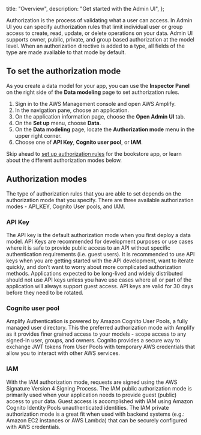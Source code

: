   title: "Overview",
  description: "Get started with the Admin UI",
};



Authorization is the process of validating what a user can access. In Admin UI you can specify authorization rules that limit individual user or group access to create, read, update, or delete operations on your data. Admin UI supports owner, public, private, and group based authorization at the model level. When an authorization directive is added to a type, all fields of the type are made available to that mode by default.

## To set the authorization mode

As you create a data model for your app, you can use the **Inspector Panel** on the right side of the **Data modeling** page to set authorization rules.

1. Sign in to the AWS Management console and open AWS Amplify.
2. In the navigation pane, choose an application.
3. On the application information page, choose the **Open Admin UI** tab.
4. On the **Set up** menu, choose **Data**.
5. On the **Data modeling** page, locate the **Authorization mode** menu in the upper right corner.
6. Choose one of **API Key**, **Cognito user pool**, or **IAM**.

Skip ahead to [set up authorization rules](/console/authz/permissions) for the bookstore app, or learn about the different authorization modes below.

## Authorization modes


The type of authorization rules that you are able to set depends on the authorization mode that you specify. There are three available authorization modes - API_KEY, Cognito User pools, and IAM. 

### API Key

The API key is the default authorization mode when you first deploy a data model. API Keys are recommended for development purposes or use cases where it is safe to provide public access to an API without specific authentication requirements (i.e. guest users). It is recommended to use API keys when you are getting started with the API development, want to iterate quickly, and don’t want to worry about more complicated authorization methods. Applications expected to be long-lived and widely distributed should not use API keys unless you have use cases where all or part of the application will always support guest access. API keys are valid for 30 days before they need to be rotated.

### Cognito user pool

Amplify Authentication is powered by Amazon Cognito User Pools, a fully managed user directory. This the preferred authorization mode with Amplify as it provides finer grained access to your models - scope access to any signed-in user, groups, and owners. Cognito provides a secure way to exchange JWT tokens from User Pools with temporary AWS credentials that allow you to interact with other AWS services. 

### IAM

With the IAM authorization mode, requests are signed using the AWS Signature Version 4 Signing Process. The IAM public authorization mode is primarily used when your application needs to provide guest (public) access to your data. Guest access is accomplished with IAM using Amazon Cognito Identity Pools unauthenticated identities. The IAM private authorization mode is a great fit when used with backend systems (e.g.: Amazon EC2 instances or AWS Lambda) that can be securely configured with AWS credentials. 